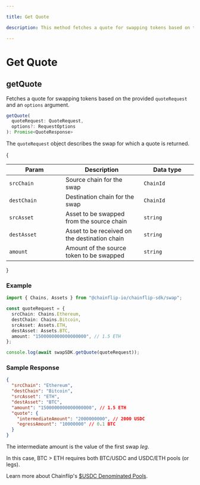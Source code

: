 ```yaml
---

title: Get Quote

description: This method fetches a quote for swapping tokens based on the provided quoteRequest.

---
```



# Get Quote

## getQuote

Fetches a quote for swapping tokens based on the provided `quoteRequest` and an `options` argument.

```typescript
getQuote(
  quoteRequest: QuoteRequest,
  options?: RequestOptions
): Promise<QuoteResponse>
```

The `quoteRequest` object describes the swap for which a quote is returned.

{<table><thead><tr><th width="241">Param</th><th width="372">Description</th><th width="244.33333333333331">Data type</th></tr></thead><tbody><tr><td><code>srcChain</code></td><td>Source chain for the swap</td><td><code>ChainId</code></td></tr><tr><td><code>destChain</code></td><td>Destination chain for the swap</td><td><code>ChainId</code></td></tr><tr><td><code>srcAsset</code></td><td>Asset to be swapped from the source chain</td><td><code>string</code></td></tr><tr><td><code>destAsset</code></td><td>Asset to be received on the destination chain</td><td><code>string</code></td></tr><tr><td><code>amount</code></td><td>Amount of the source token to be swapped</td><td><code>string</code></td></tr></tbody></table>}

### Example

```typescript
import { Chains, Assets } from "@chainflip-io/chainflip-sdk/swap";

const quoteRequest = {
  srcChain: Chains.Ethereum,
  destChain: Chains.Bitcoin,
  srcAsset: Assets.ETH,
  destAsset: Assets.BTC,
  amount: "1500000000000000000", // 1.5 ETH
};

console.log(await swapSDK.getQuote(quoteRequest));
```

### Sample Response

```json
{
  "srcChain": "Ethereum",
  "destChain": "Bitcoin",
  "srcAsset": "ETH",
  "destAsset": "BTC",
  "amount": "1500000000000000000", // 1.5 ETH
  "quote": {
    "intermediateAmount": "2000000000", // 2000 USDC
    "egressAmount": "10000000" // 0.1 BTC
  }
}
```

<Callout type="info">

The intermediate amount is the value of the first swap _leg_.

In this case, BTC > ETH requires both BTC/USDC and USDC/ETH pools (or legs).

Learn more about Chainflip's [$USDC Denominated Pools](../../../concepts/swaps-amm/usdusdc-denominated-pools).

</Callout>
